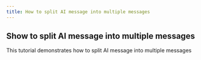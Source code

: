 ```yaml
---
title: How to split AI message into multiple messages
---
```


## Show to split AI message into multiple messages

This tutorial demonstrates how to split AI message into multiple messages